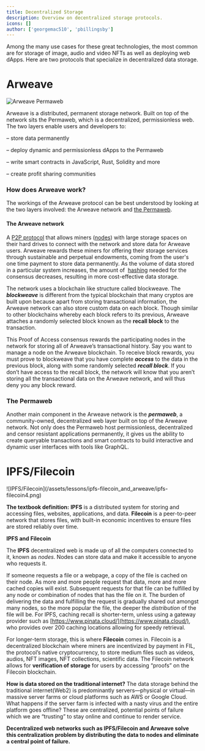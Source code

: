 ```yaml
---
title: Decentralized Storage
description: Overview on decentralized storage protocols.
icons: []
author: ['georgemac510', 'pbillingsby']
---
```



<LessonHeader title="Decentralized Storage with Arweave and IPFS/Filecoin" />

Among the many use cases for these great technologies, the most common are for
storage of image, audio and video NFTs as well as deploying web dApps. Here are two protocols that specialize in decentralized data storage.

# Arweave

![Arweave Permaweb](/assets/lessons/ipfs-filecoin_and_arweave/arweave6.png)

Arweave is a distributed, permanent storage network. Built on top of the network sits the Permaweb, which is a decentralized, permissionless web. The two layers enable users and developers to:

&#8211; store data permanently

&#8211; deploy dynamic and permissionless dApps to the Permaweb

&#8211; write smart contracts in JavaScript, Rust, Solidity and more

&#8211; create profit sharing communities

### How does Arweave work?

The workings of the Arweave protocol can be best understood by looking at the
two layers involved: the Arweave network
and [the Permaweb](https://arweave.medium.com/welcome-to-the-permaweb-ce0e6c73ddfb).

#### The Arweave network
A [P2P protocol](https://www.webroot.com/in/en/resources/glossary/what-is-peer-to-peer-networking)
that allows miners
([nodes](https://learn.bybit.com/blockchain/what-are-nodes/)) with large storage
spaces on their hard drives to connect with the network and store
data for Arweave users. Arweave rewards these miners for offering their storage
services through sustainable and perpetual endowments, coming from the user's one time payment to store data permanently. As the volume of data stored in a particular system increases, the
amount of
 [hashing](https://learn.bybit.com/blockchain/what-is-hashing-in-blockchain/)
needed for the consensus decreases, resulting in more cost-effective data
storage.

The network uses a blockchain like structure called blockweave. The **_blockweave_** is different from the typical blockchain that many cryptos are
built upon because apart from storing transactional information, the Arweave network can also store
custom data on each block. Though similar to other blockchains whereby each block refers to its previous, Arweave attaches a randomly selected block known as the **recall block** to the transaction.

This Proof of Access consensus rewards the participating nodes in the network for storing all
of Arweave’s transactional history. Say you want to manage a node on the
Arweave blockchain. To receive block rewards, you must prove to blockweave that
you have complete **_access_** to the data in the previous block, along with
some randomly selected **_recall block_**. If you don’t have access to the
recall block, the network will know that you aren’t storing all the
transactional data on the Arweave network, and will thus deny you any block
reward.

### The Permaweb
Another main component in the Arweave network is the **_permaweb_**, a
community-owned, decentralized web layer built on top of the Arweave network. Not only does the Permaweb host permissionless, decentralized and censor resistant applications permanently, 
it gives us the ability to create queryable transactions and smart contracts to build interactive and dynamic user interfaces with tools like GraphQL.

# IPFS/Filecoin

<div style={{width: '70%', margin: '0 auto', paddingTop: '1rem'}}>![IPFS/Filecoin](/assets/lessons/ipfs-filecoin_and_arweave/ipfs-filecoin4.png)</div>

**The textbook definition:** **IPFS** is a distributed system for storing and
accessing files, websites, applications, and data. **Filecoin** is a
peer-to-peer network that stores files, with built-in economic incentives to
ensure files are stored reliably over time.

**IPFS and Filecoin**

The **IPFS** decentralized web is made up of all the computers connected to it,
known as *nodes*. Nodes can store data and make it accessible to anyone who
requests it.

If someone requests a file or a webpage, a copy of the file is cached on their
node. As more and more people request that data, more and more cached copies
will exist. Subsequent requests for that file can be fulfilled by any node or
combination of nodes that has the file on it. The burden of delivering the data
and fulfilling the request is gradually shared out amongst many nodes, so the
more popular the file, the deeper the _distribution_ of the file will be. For
IPFS, caching recall is shorter-term, unless using a gateway provider such as
[https://www.pinata.cloud/](https://www.pinata.cloud/), who provides over 200
caching locations allowing for speedy retrieval.

For longer-term storage, this is where **Filecoin** comes in. Filecoin is a
decentralized blockchain where miners are incentivized by payment in FIL, the
protocol’s native cryptocurrency, to store medium files such as videos, audios,
NFT images, NFT collections, scientific data. The Filecoin network allows for
**verification of storage** for users by accessing “proofs” on the Filecoin
blockchain.

**How is data stored on the traditional internet?** The data storage behind the
traditional internet(Web2) is predominantly servers—physical or virtual—in
massive server farms or cloud platforms such as AWS or Google Cloud. What
happens if the server farm is infected with a nasty virus and the entire
platform goes offline? These are centralized, potential points of failure which
we are “trusting” to stay online and continue to render service.

**Decentralized web networks such as IPFS/Filecoin and Arweave solve this
centralization** **problem by distributing the data to nodes and eliminate a
central point of failure.**

